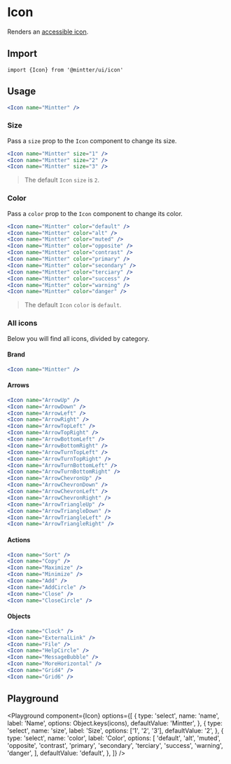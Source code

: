 
<Meta title="Data Display/Icon" />

# Icon

Renders an
[accessible icon](https://radix-ui.com/primitives/docs/utilities/accessible-icon).

## Import

```tsx
import {Icon} from '@mintter/ui/icon'
```

## Usage

```jsx
<Icon name="Mintter" />
```

### Size

Pass a `size` prop to the `Icon` component to change its size.

```jsx columns
<Icon name="Mintter" size="1" />
<Icon name="Mintter" size="2" />
<Icon name="Mintter" size="3" />
```

> The default `Icon` `size` is `2`.

### Color

Pass a `color` prop to the `Icon` component to change its color.

```jsx columns
<Icon name="Mintter" color="default" />
<Icon name="Mintter" color="alt" />
<Icon name="Mintter" color="muted" />
<Icon name="Mintter" color="opposite" />
<Icon name="Mintter" color="contrast" />
<Icon name="Mintter" color="primary" />
<Icon name="Mintter" color="secondary" />
<Icon name="Mintter" color="terciary" />
<Icon name="Mintter" color="success" />
<Icon name="Mintter" color="warning" />
<Icon name="Mintter" color="danger" />
```

> The default `Icon` `color` is `default`.

### All icons

Below you will find all icons, divided by category.

#### Brand

```jsx columns
<Icon name="Mintter" />
```

#### Arrows

```jsx columns
<Icon name="ArrowUp" />
<Icon name="ArrowDown" />
<Icon name="ArrowLeft" />
<Icon name="ArrowRight" />
<Icon name="ArrowTopLeft" />
<Icon name="ArrowTopRight" />
<Icon name="ArrowBottomLeft" />
<Icon name="ArrowBottomRight" />
<Icon name="ArrowTurnTopLeft" />
<Icon name="ArrowTurnTopRight" />
<Icon name="ArrowTurnBottomLeft" />
<Icon name="ArrowTurnBottomRight" />
<Icon name="ArrowChevronUp" />
<Icon name="ArrowChevronDown" />
<Icon name="ArrowChevronLeft" />
<Icon name="ArrowChevronRight" />
<Icon name="ArrowTriangleUp" />
<Icon name="ArrowTriangleDown" />
<Icon name="ArrowTriangleLeft" />
<Icon name="ArrowTriangleRight" />
```

#### Actions

```jsx columns
<Icon name="Sort" />
<Icon name="Copy" />
<Icon name="Maximize" />
<Icon name="Minimize" />
<Icon name="Add" />
<Icon name="AddCircle" />
<Icon name="Close" />
<Icon name="CloseCircle" />
```

#### Objects

```jsx columns
<Icon name="Clock" />
<Icon name="ExternalLink" />
<Icon name="File" />
<Icon name="HelpCircle" />
<Icon name="MessageBubble" />
<Icon name="MoreHorizontal" />
<Icon name="Grid4" />
<Icon name="Grid6" />
```

## Playground

<Playground
  component={Icon}
  options={[
    {
      type: 'select',
      name: 'name',
      label: 'Name',
      options: Object.keys(icons),
      defaultValue: 'Mintter',
    },
    {
      type: 'select',
      name: 'size',
      label: 'Size',
      options: ['1', '2', '3'],
      defaultValue: '2',
    },
    {
      type: 'select',
      name: 'color',
      label: 'Color',
      options: [
        'default',
        'alt',
        'muted',
        'opposite',
        'contrast',
        'primary',
        'secondary',
        'terciary',
        'success',
        'warning',
        'danger',
      ],
      defaultValue: 'default',
    },
  ]}
/>
